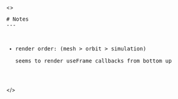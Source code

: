 
<>

<Head>
  <title>Notes</title>
  <meta name="description" content="" />
  <link rel="icon" type="image/svg+xml" href="/favicon/favicon.svg" />
</Head>

<section className='container border-2 m-6 p-4 flex flex-col items-center jsutify-start'>
<pre>
# Notes
---

- render order: (mesh > orbit > simulation)  
seems to render useFrame callbacks from bottom up

</pre>
</section>

</>
